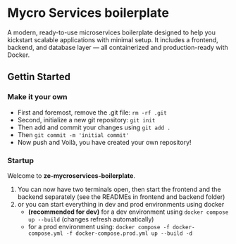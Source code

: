 # Mycro Services boilerplate

A modern, ready-to-use microservices boilerplate designed to help you kickstart scalable applications with minimal setup. It includes a frontend, backend, and database layer — all containerized and production-ready with Docker.

## Gettin Started

### Make it your own

- First and foremost, remove the .git file: `rm -rf .git`
- Second, initialize a new git repository: `git init`
- Then add and commit your changes using `git add .`
- Then `git commit -m 'initial commit'`
- Now push and Voilà, you have created your own repository!

### Startup

Welcome to **ze-mycroservices-boilerplate**.

1. You can now have two terminals open, then start the frontend and the backend separately (see the READMEs in frontend and backend folder)
2. or you can start everything in dev and prod environments using docker
   - **(recommended for dev)** for a dev environment using `docker compose up --build` (changes refresh automatically)
   - for a prod environment using: `docker compose -f docker-compose.yml -f docker-compose.prod.yml up --build -d`
